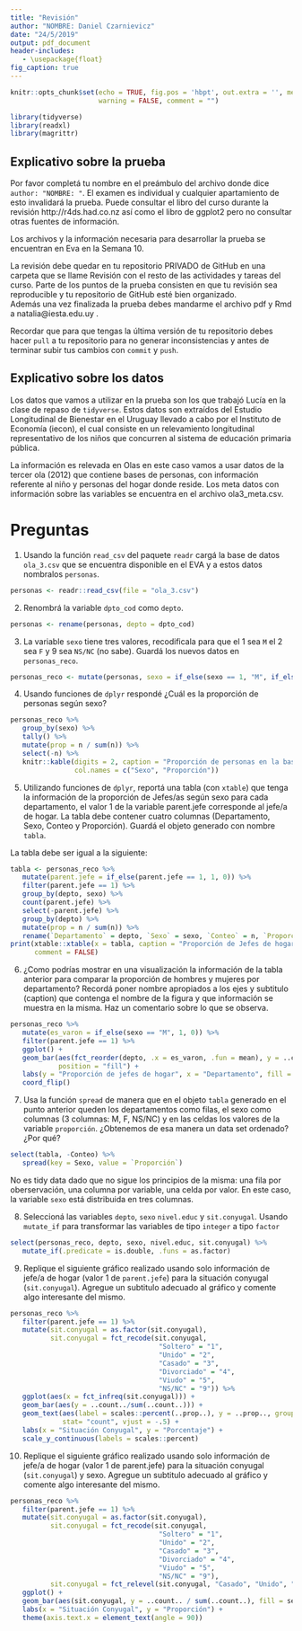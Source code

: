 ```yaml
---
title: "Revisión"
author: "NOMBRE: Daniel Czarnievicz"
date: "24/5/2019"
output: pdf_document
header-includes:
   - \usepackage{float}
fig_caption: true
---
```


```r
knitr::opts_chunk$set(echo = TRUE, fig.pos = 'hbpt', out.extra = '', message = FALSE, 
                      warning = FALSE, comment = "")

library(tidyverse)
library(readxl)
library(magrittr)
```

## Explicativo sobre la prueba

Por favor completá tu nombre en el preámbulo del archivo donde dice `author: "NOMBRE: "`.
El examen es individual y cualquier apartamiento de esto invalidará la prueba. Puede consultar el libro del curso durante la revisión http://r4ds.had.co.nz así como el libro de ggplot2 pero no consultar otras fuentes de información.

Los archivos y la información necesaria para desarrollar la prueba se encuentran en Eva en la Semana 10.

La revisión debe quedar en tu repositorio PRIVADO de GitHub en una carpeta que se llame Revisión con el resto de las actividades y tareas del curso.  Parte de los puntos de la prueba consisten en que tu revisión sea reproducible y tu repositorio de GitHub esté bien organizado.  
Además una vez finalizada la prueba debes mandarme el archivo pdf y Rmd a natalia@iesta.edu.uy .

Recordar que para que tengas la última versión de tu repositorio debes hacer `pull` a tu repositorio para no generar inconsistencias y antes de terminar subir tus cambios con `commit` y `push`.

## Explicativo sobre los datos

Los datos que vamos a utilizar en la prueba son los que trabajó Lucía en la clase de repaso de `tidyverse`. Estos datos son extraídos del Estudio Longitudinal de Bienestar en el Uruguay llevado a cabo por el Instituto de Economía (iecon), el cual consiste en un relevamiento longitudinal representativo de los niños que concurren al sistema de educación primaria pública.

La información es relevada en Olas en este caso vamos a usar datos de la tercer ola (2012) que contiene bases de personas, con información referente al niño y personas del hogar donde reside. 
Los meta datos con información sobre las variables se encuentra en el archivo ola3_meta.csv.

# Preguntas

1. Usando la función `read_csv` del paquete `readr` cargá la base de datos `ola_3.csv` que se encuentra disponible en el EVA y a estos datos nombralos `personas`.

```r
personas <- readr::read_csv(file = "ola_3.csv")
```

2. Renombrá la variable `dpto_cod` como `depto`.

```r
personas <- rename(personas, depto = dpto_cod)
```

3. La variable `sexo` tiene tres valores,  recodificala para que el 1 sea `M` el 2 sea `F` y 9 sea `NS/NC` (no sabe). Guardá los nuevos datos en `personas_reco`.

```r
personas_reco <- mutate(personas, sexo = if_else(sexo == 1, "M", if_else(sexo == 2, "F", "NS/NC")))
```

4. Usando funciones de `dplyr` respondé ¿Cuál es la proporción de personas según sexo?

```r
personas_reco %>%
   group_by(sexo) %>% 
   tally() %>% 
   mutate(prop = n / sum(n)) %>% 
   select(-n) %>% 
   knitr::kable(digits = 2, caption = "Proporción de personas en la base según sexo",
                col.names = c("Sexo", "Proporción"))
```

5. Utilizando funciones de `dplyr`, reportá una tabla (con `xtable`) que tenga la información de la proporción de Jefes/as según sexo para cada departamento, el valor 1 de la variable parent.jefe corresponde al jefe/a de hogar. La tabla debe contener cuatro columnas (Departamento, Sexo, Conteo y Proporción). Guardá el objeto generado con nombre `tabla`.  

La tabla debe ser igual a la siguiente:
\begin{figure}[htbp]
\centering
\includegraphics[width=12cm, height =10cm]{tab.png}
\caption{Tabla a replicar}
\end{figure}
\newpage

```r
tabla <- personas_reco %>% 
   mutate(parent.jefe = if_else(parent.jefe == 1, 1, 0)) %>% 
   filter(parent.jefe == 1) %>% 
   group_by(depto, sexo) %>% 
   count(parent.jefe) %>% 
   select(-parent.jefe) %>% 
   group_by(depto) %>% 
   mutate(prop = n / sum(n)) %>% 
   rename(`Departamento` = depto, `Sexo` = sexo, `Conteo` = n, `Proporción` = prop)
print(xtable::xtable(x = tabla, caption = "Proporción de Jefes de hogar por departamento según sexo", digits = 2),
      comment = FALSE)
```

6. ¿Como podrías mostrar en una visualización la información de la tabla anterior para comparar la proporción de hombres y mujeres por departamento? Recordá poner nombre apropiados a los ejes y subtitulo (caption) que contenga el nombre de la figura y que información se muestra en la misma. Haz un comentario sobre lo que se observa.

```r
personas_reco %>% 
   mutate(es_varon = if_else(sexo == "M", 1, 0)) %>% 
   filter(parent.jefe == 1) %>% 
   ggplot() +
   geom_bar(aes(fct_reorder(depto, .x = es_varon, .fun = mean), y = ..count.. / sum(..count..), fill = as.factor(sexo)),
            position = "fill") +
   labs(y = "Proporción de jefes de hogar", x = "Departamento", fill = "Sexo") +
   coord_flip()
```

\newpage

7. Usa la función `spread` de manera que en el objeto `tabla` generado en el punto anterior queden los departamentos como filas, el sexo como columnas (3 columnas: M, F, NS/NC) y en las celdas los valores de la variable `proporción`. ¿Obtenemos de esa manera un data set ordenado? ¿Por qué?

```r
select(tabla, -Conteo) %>% 
   spread(key = Sexo, value = `Proporción`)
```

No es tidy data dado que no sigue los principios de la misma: una fila por oberservación, una columna por variable, una celda por valor. En este caso, la variable `sexo` está distribuida en tres columnas.

8. Seleccioná las variables `depto`, `sexo` `nivel.educ` y `sit.conyugal`. Usando `mutate_if` para transformar las variables de tipo `integer` a tipo `factor`

```r
select(personas_reco, depto, sexo, nivel.educ, sit.conyugal) %>% 
   mutate_if(.predicate = is.double, .funs = as.factor)
```

9. Replique el siguiente gráfico realizado usando solo información de jefe/a de hogar (valor 1 de `parent.jefe`) para la situación conyugal (`sit.conyugal`). Agregue un subtitulo adecuado al gráfico y comente algo interesante del mismo.

\begin{figure}[htbp]
\centering
\includegraphics[width=10cm, height =10cm]{pl1.png}
\caption{Gráfico a replicar}
\end{figure}
\newpage

```r
personas_reco %>% 
   filter(parent.jefe == 1) %>% 
   mutate(sit.conyugal = as.factor(sit.conyugal),
          sit.conyugal = fct_recode(sit.conyugal,
                                     "Soltero" = "1",
                                     "Unido" = "2",
                                     "Casado" = "3",
                                     "Divorciado" = "4",
                                     "Viudo" = "5",
                                     "NS/NC" = "9")) %>% 
   ggplot(aes(x = fct_infreq(sit.conyugal))) + 
   geom_bar(aes(y = ..count../sum(..count..))) +
   geom_text(aes(label = scales::percent(..prop..), y = ..prop.., group = 1),
             stat= "count", vjust = -.5) +
   labs(x = "Situación Conyugal", y = "Porcentaje") +
   scale_y_continuous(labels = scales::percent)
```

\newpage

10. Replique el siguiente gráfico realizado usando solo información de jefe/a de hogar (valor 1 de parent.jefe) para la situación conyugal (`sit.conyugal`) y sexo. Agregue un subtitulo adecuado al gráfico y comente algo interesante del mismo.

\begin{figure}[htbp]
\centering
\includegraphics[width=15cm, height =10cm]{pl2.png}
\caption{Gráfico a replicar}
\end{figure}

```r
personas_reco %>%
   filter(parent.jefe == 1) %>% 
   mutate(sit.conyugal = as.factor(sit.conyugal),
          sit.conyugal = fct_recode(sit.conyugal,
                                     "Soltero" = "1",
                                     "Unido" = "2",
                                     "Casado" = "3",
                                     "Divorciado" = "4",
                                     "Viudo" = "5",
                                     "NS/NC" = "9"),
          sit.conyugal = fct_relevel(sit.conyugal, "Casado", "Unido", "NS/NC", "Divorciado", "Soltero", "Viudo")) %>%
   ggplot() +
   geom_bar(aes(sit.conyugal, y = ..count.. / sum(..count..), fill = sexo), position = "fill") +
   labs(x = "Situación Conyugal", y = "Proporción") +
   theme(axis.text.x = element_text(angle = 90))
```

